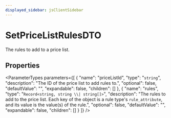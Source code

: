 ```yaml
---
displayed_sidebar: jsClientSidebar
---
```



# SetPriceListRulesDTO

The rules to add to a price list.

## Properties

<ParameterTypes parameters={[
  {
    "name": "priceListId",
    "type": "`string`",
    "description": "The ID of the price list to add rules to.",
    "optional": false,
    "defaultValue": "",
    "expandable": false,
    "children": []
  },
  {
    "name": "rules",
    "type": "`Record<string, string \\| string[]>`",
    "description": "The rules to add to the price list. Each key of the object is a rule type's `rule_attribute`, and its value is the value(s) of the rule.",
    "optional": false,
    "defaultValue": "",
    "expandable": false,
    "children": []
  }
]} />
